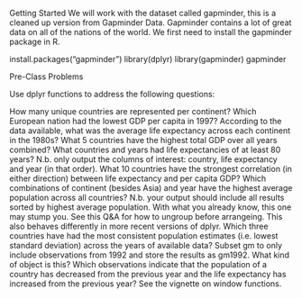 Getting Started
We will work with the dataset called gapminder, this is a cleaned up version from Gapminder Data. Gapminder contains a lot of great data on all of the nations of the world. We first need to install the gapminder package in R.

install.packages("gapminder")
library(dplyr)
library(gapminder)
gapminder

Pre-Class Problems

Use dplyr functions to address the following questions:

How many unique countries are represented per continent?
Which European nation had the lowest GDP per capita in 1997?
According to the data available, what was the average life expectancy across each continent in the 1980s?
What 5 countries have the highest total GDP over all years combined?
What countries and years had life expectancies of at least 80 years? N.b. only output the columns of interest: country, life expectancy and year (in that order).
What 10 countries have the strongest correlation (in either direction) between life expectancy and per capita GDP?
Which combinations of continent (besides Asia) and year have the highest average population across all countries? N.b. your output should include all results sorted by highest average population. With what you already know, this one may stump you. See this Q&A for how to ungroup before arrangeing. This also behaves differently in more recent versions of dplyr.
Which three countries have had the most consistent population estimates (i.e. lowest standard deviation) across the years of available data?
Subset gm to only include observations from 1992 and store the results as gm1992. What kind of object is this?
Which observations indicate that the population of a country has decreased from the previous year and the life expectancy has increased from the previous year? See the vignette on window functions.
